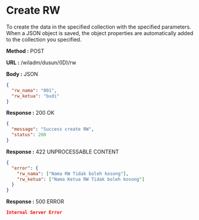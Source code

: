 
# Create RW

To create the data in the specified collection with the specified parameters.
When a JSON object is saved, the object properties are automatically added to the collection you specified.

**Method :** <Badge variant="success">POST</Badge>

**URL :** <Badge variant="dark">/wiladm/dusun/(ID)/rw</Badge>

**Body :** <Badge variant="purple">JSON</Badge>

```json
{
  "rw_nama": "001",
  "rw_ketua": "budi"
}
```

**Response :** <BadgeOutline variant="success">200 OK</BadgeOutline>

```json
{
  "message": "Success create RW",
  "status": 200
}
```

**Response :** <BadgeOutline variant="info">422 UNPROCESSABLE CONTENT</BadgeOutline>

```json
{
  "error": {
    "rw_nama": ["Nama RW Tidak boleh kosong"],
    "rw_ketua": ["Nama Ketua RW Tidak boleh kosong"]
  }
}
```

**Response :** <BadgeOutline variant="danger">500 ERROR</BadgeOutline>

```json
Internal Server Error
```
